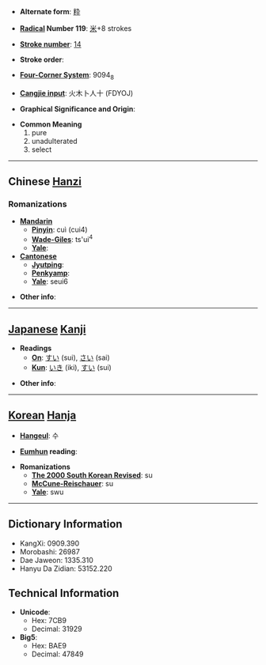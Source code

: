 * '''Alternate form''': [[粋]]

* '''[[Wiktionary:Chinese radical index| Radical]] Number 119''': [[Wiktionary:Chinese radical index 米|米]]+8 strokes

* '''[[Wiktionary:Chinese total strokes index|Stroke number]]''': [[Wiktionary:Chinese total strokes index 14|14]]

* '''Stroke order''': 

* '''[[Wiktionary:Chinese four corner index|Four-Corner System]]''': 9094<sub>8</sub>

* '''[[Wiktionary:Chinese Cangjie index|Cangjie input]]''': 火木卜人十 (FDYOJ)

* '''Graphical Significance and Origin''': 

* '''Common Meaning'''
*#pure
*# unadulterated
*# select


----

== Chinese [[Hanzi]] ==

===Romanizations===
* '''[[Mandarin]]'''
** '''[[Pinyin]]''': cuì (cui4)
** '''[[Wade-Giles]]''': ts'ui<sup>4</sup>
** '''[[Yale]]''': 
* '''[[Cantonese]]'''
** '''[[Jyutping]]''':
** '''[[Penkyamp]]''': 
** '''[[Yale]]''': seui6

* '''Other info''': 

----

== [[Japanese]] [[Kanji]] ==

* '''Readings'''
** '''[[On]]''': [[すい]] (sui), [[さい]] (sai)
** '''[[Kun]]''': [[いき]] (iki), [[すい]] (sui)

* '''Other info''':  

----

== [[Korean]] [[Hanja]] ==

* '''[[Hangeul]]''': 수

* '''[[Eumhun]] reading''': 

* '''Romanizations'''
** '''[[The 2000 South Korean Revised Romanization|The 2000 South Korean Revised]]''': su
** '''[[McCune-Reischauer]]''': su
** '''[[Yale]]''': swu

----

== Dictionary Information ==

* KangXi: 0909.390
* Morobashi: 26987
* Dae Jaweon: 1335.310
* Hanyu Da Zidian: 53152.220

== Technical Information ==

* '''Unicode''':
** Hex: 7CB9
** Decimal: 31929
* '''Big5''':
** Hex: BAE9
** Decimal: 47849